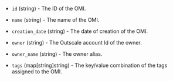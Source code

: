 <!-- Code generated from the comments of the DatasourceOutput struct in datasource/omi/data.go; DO NOT EDIT MANUALLY -->

- `id` (string) - The ID of the OMI.

- `name` (string) - The name of the OMI.

- `creation_date` (string) - The date of creation of the OMI.

- `owner` (string) - The Outscale account Id of the owner.

- `owner_name` (string) - The owner alias.

- `tags` (map[string]string) - The key/value combination of the tags assigned to the OMI.

<!-- End of code generated from the comments of the DatasourceOutput struct in datasource/omi/data.go; -->
